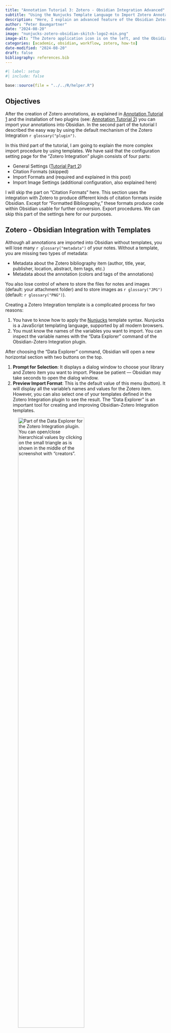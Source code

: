 ```yaml
---
title: "Annotation Tutorial 3: Zotero - Obsidian Integration Advanced"
subtitle: "Using the Nunjucks Template Language to Import Zotero Annotations into Obsidian"
description: "Here, I explain an advanced feature of the Obsidian Zotero Integration Plugin: How can annotation from Zotero documents be scraped and imported programmatically as a note into Obisidan?"
author: "Peter Baumgartner"
date: "2024-08-20"
image: "nunjucks-zotero-obsidian-skitch-logo2-min.png"
image-alt: "The Zotero application icon is on the left, and the Obsidian icon is on the right of the image. Below both app icons is the Nunjucks icon. There are two arrows, one from Zotero to Nunjunck and the other from Nunkunck to Obsidian."
categories: [academic, obsidian, workflow, zotero, how-to]
date-modified: "2024-08-20"
draft: false
bibliography: references.bib
---
```


```r
#| label: setup
#| include: false

base::source(file = "../../R/helper.R")
```

## Objectives

After the creation of Zotero annotations, as explained in [Annotation
Tutorial 1](../2024-08-20-annotations-with-zotero-version-7) and the
installation of two plugins (see: [Annotation Tutorial
2](../2024-08-12-academic-workflow-obsidian-zotero)) you can import your
annotations into Obsidian. In the second part of the tutorial I
described the easy way by using the default mechanism of the Zotero
Integration `r glossary("plugin")`.

In this third part of the tutorial, I am going to explain the more
complex import procedure by using templates. We have said that the
configuration setting page for the "Zotero Integration" plugin consists
of four parts:

-   General Settings ([Tutorial Part
    2](../2024-08-12-academic-workflow-obsidian-zotero))
-   Citation Formats (skipped)
-   Import Formats and (required and explained in this post)
-   Import Image Settings (additional configuration, also explained
    here)

I will skip the part on "Citation Formats" here. This section uses the
integration with Zotero to produce different kinds of citation formats
inside Obsidian. Except for "Formatted Bibliography," these formats
produce code within Obsidian usable for further conversion. Export
procedures. We can skip this part of the settings here for our purposes.

## Zotero - Obsidian Integration with Templates

Although all annotations are imported into Obsidian without templates,
you will lose many `r glossary("metadata")` of your notes. Without a
template, you are missing two types of metadata:

-   Metadata about the Zotero bibliography item (author, title, year,
    publisher, location, abstract, item tags, etc.)
-   Metadata about the annotation (colors and tags of the annotations)

You also lose control of where to store the files for notes and images
(default: your attachment folder) and to store images as
`r glossary("JPG")` (default: `r glossary("PNG")`).

Creating a Zotero Integration template is a complicated process for two
reasons:

1.  You have to know how to apply the
    [Nunjucks](https://mozilla.github.io/nunjucks/templating.html)
    template syntax. Nunjucks is a JavaScript templating language,
    supported by all modern browsers.
2.  You must know the names of the variables you want to import. You can
    inspect the variable names with the "Data Explorer" command of the
    Obsidian-Zotero Integration plugin.

After choosing the "Data Explorer" command, Obsidian will open a new
horizontal section with two buttons on the top.

1.  **Prompt for Selection**: It displays a dialog window to choose your
    library and Zotero item you want to import. Please be patient —
    Obsidian may take seconds to open the dialog window.
2.  **Preview Import Format**: This is the default value of this menu
    (button). It will display all the variable's names and values for
    the Zotero item. However, you can also select one of your templates
    defined in the Zotero Integration plugin to see the result. The
    "Data Explorer" is an important tool for creating and improving
    Obsidian-Zotero Integration templates.

![Part of the Data Explorer for the Zotero Integration plugin. You can
open/close hierarchical values by clicking on the small triangle as is
shown in the middle of the screenshot with
"creators".](advanced-zotero-integration-data-explorer-min.png){#fig-zotero-integration-data-explorer
fig-alt="The screenshot shows the top two buttons, 'Prompt for Selection' and Preview Import Format'. What follows is the internal structure of the Zotero annotation. It starts with 'Template Data {} 45 keys' with an opened triangle on the left. The next intended line starts gray with 'abstractNote' followed by the text of the abstract in yellow. Another intended line in gray says 'alltags' followed by yellow 'inequality' in double parenthesis. And so on. There are many different intended lines with closed triangles on the left, except for an open triangle saying 'creators' in gray followed by '[] 3 items' in white. The following three lines display the values for 'creators' with separate lines for 'creatorType author'; 'firstName Amary'; 'lastName Gethin'. There are many more lines with different values but similar structures."
fig-align="center" width="70%" group="zotero-integration"}

## Template Examples

### Nunjucks Template Language

The best way to learn how to apply the Nunjucks template language is to
look through the somewhat meager [documentation of the
plugin](https://github.com/mgmeyers/obsidian-zotero-integration/blob/main/docs/README.md)
and then experiment with examples developed by other people. I have
collected several examples for Obsidian-Zotero Integration templates.

::: my-example
::: my-example-header
Examples of Nunjucks templates
:::

::: my-example-container
<details>

<summary>Commented list of templates examples</summary>

-   [Doing History with Zotero and
    Obsidian](https://publish.obsidian.md/history-notes/01+Notetaking+for+Historians):
    A very detailed article which not only contains a template example
    but also explains the whole integration process similar to this post
    here [@razglova2023].
-   [An Updated Academic Workflow: Zotero &
    Obsidian](https://medium.com/@alexandraphelan/an-updated-academic-workflow-zotero-obsidian-cffef080addd):
    A detailed explanation of the whole process with a sophisticated
    Zotero Integration template [@phelan2024a].
-   There is a collection of several templates in an important [Obsidian
    Forum
    post](https://forum.obsidian.md/t/zotero-integration-import-templates/36310).
    There are many posts about general questions about how to apply the
    templates, I will list some posts that include template codes for
    you to experiment:
    -   [mgmeyers](https://forum.obsidian.md/t/zotero-integration-import-templates/36310/2):
        An excellent and detailed template from the author of the Zotero
        Integration plugin. It also has code for strikethrough and
        underlining, which was impossible in the Zotero PDF reader at
        the time of the posting. This may originate from an external PDF
        reader. Another caveat: The color codes need to be corrected.
    -   [erazlogo](https://forum.obsidian.md/t/zotero-integration-import-templates/36310/3):
        The author of the Doing History website mentioned above. Very
        detailed, it has on other pages of the website many other
        important practical tips for usage of the Zotero-Obsidian
        integration.
    -   [apflestrudelig](https://forum.obsidian.md/t/zotero-integration-import-templates/36310/8):
        Several templates for special tasks, but truncated. To see the
        full template code, go to the [Gist article on
        GitHub](https://gist.github.com/lguenth/e8a5c4fa0b4a1ed6f8bd0b9ccfc31013)
        Click on the right top raw buttons to access the source file.
    -   [gustafferson](https://forum.obsidian.md/t/zotero-integration-import-templates/36310/11):
        a comment with a reference to the template code in a \[GitHub
        gist article\]
        (https://gist.github.com/Gustafferson/698e92d1ac939d60a63aac35fe4c4c4e).
    -   [Zocahontas1](https://forum.obsidian.md/t/zotero-integration-import-templates/36310/12):
        Similar to mgmeyers but using for the color codes, the [Obsidian
        Highlights
        plugin](https://github.com/chetachiezikeuzor/Highlightr-Plugin).
    -   [Zocahontas2](https://forum.obsidian.md/t/zotero-integration-import-templates/36310/16):
        How do you add page numbers and a revised template?
    -   [espalia1](https://forum.obsidian.md/t/zotero-integration-import-templates/36310/65):
        Learned from the previous template approaches with minor tweaks.
        Added the meaning of the annotation colors to the output, that
        is mainly sorted by colors and inside the colors, then by
        chronology.
    -   [espalia1](https://forum.obsidian.md/t/zotero-integration-import-templates/36310/66):
        An updated version. Instead, for every quote its own callout, it
        just has one callout (admonition in Obsidian parlance) for every
        color. This improves reading tremendously.
    -   [Cat](https://forum.obsidian.md/t/zotero-integration-import-templates/36310/67):
        A template with a very sophisticated text color system. The
        template uses notion color blocks snippets from [GitHub -
        deathau/obsidian-snippets](https://github.com/deathau/obsidian-snippets)
        to have different colored texts. (But this didn't work for me
        after a quick first trial.) Comments are in callouts, and the
        [Dataview
        plugin](https://blacksmithgu.github.io/obsidian-dataview/) is
        also used to generate a table of contents.
-   I just found out that there is [another forum
    thread](https://forum.obsidian.md/t/my-zotero-annotation-template-that-works/51662)
    about Zotero Integration templates. It is shorter and started
    January 2023, with the last post (so far) May 2024. I will add just
    one example here:
    -   [Albialy](https://forum.obsidian.md/t/my-zotero-annotation-template-that-works/51662):
        A simple template with the interesting feature that the colors
        of the Zotero, annotations are converted to underlined colors in
        Obsidian. (Maybe the conversion from background colors to
        underline-colors is a feature of Obsidian or of one of its
        plugin I am using.)

I have stopped with forum entry number 67 of 312 comments (February
2023) of the first Obsidian forum thread and just mentioned one of the
smaller (37 comments). So, there may be some other exciting templates in
more recent times.

</details>
:::
:::

### My template code

I am still refining my template to catch new possibilities of version 7
of Zotero. Therefore, the following template code is a work in progress
(WIP)

To understand how the colored highlights are interpreted, look up my
color classification in the [first part of the annotation
tutorial](../2024-08-04-annotations-with-zotero-version-7#tbl-color-classification).

::: my-r-code
::: my-r-code-header
My personal example for a Nunjucks template code
:::

::: my-r-code-container
<details>

<summary>My Nunjucks Template Code to Copy</summary>

Hover the gray field to see the copy button at the top right.

``` default
---
UID: <% tp.file.creation_date("YYYYMMDDHHmm") %>
created:
updated:
note: fleeting
status: to_process
language: english
source: 
category: 
subject: 
alias:
cssclass: literature-note
alias: [{% if shortTitle %}"{{shortTitle | safe}}"{% else %}"{{title | safe}}"{% endif %}]
---


{%- macro colorValueToName(color) -%}
    {%- switch color -%}
         {%- case "#ffd400" -%}
            Running Text (Yellow)
        {%- case "#ff6666" -%}
            Concepts, Definition, Important (Red)
        {%- case "#f19837" -%}
            ToDo (Orange)
        {%- case "#5fb236" -%}
            Resources (Articles / Books / Package / URLs)
        {%- case "#2ea8e5" -%}
            (R) Code (Blue)
        {%- case "#e56eee" -%}
            Chapter (Magenta)
        {%- case "#a28ae5" -%}
            Section (Purple)
        {%- case "#aaaaaa" -%}
            Figure, Table header, TOC Summaries (Gray)
        {%- default -%}
            No Color 
    {%- endswitch -%}
{%- endmacro -%}

{%- macro calloutHeader(type) -%}
    {%- switch type -%}
        {%- case "highlight" -%}
            Highlight
        {%- case "strike" -%}
            Strikethrough
        {%- case "underline" -%}
            Underline
        {%- case "image" -%}
            Image
        {%- default -%}
            Note
    {%- endswitch -%}
{%- endmacro %}

> [!info]
> - **Cite Key:** [[@{{citekey}}]]
{%- for attachment in attachments | filterby("path", "endswith", ".pdf") %}
> - **Link:** [{{attachment.title}}](file://{{attachment.path | replace(" ", "%20")}})
{%- endfor -%}
{%- if abstractNote %}
> - **Abstract:** {{abstractNote}}
{%- endif -%}
{%- if bibliography %}
> - **Bibliography:** {{bibliography}}
{%- endif %}
{%- if hashTags %}
> - **Tags:** {{hashTags}}
{%- endif %}


# Highlights by Sequence

## Imported on {{importDate | format("YYYY-MM-DD HH:mm")}}

{% for annot in annotations -%}
{%- if annot.annotatedText -%}
**Highlight**: {{annot.annotatedText | nl2br}}
{%- endif -%}
{%- if annot.imageRelativePath %}
![[{{annot.imageRelativePath}}]]
{%- endif %}
{%- if annot.ocrText %}
{{annot.ocrText}}
{%- endif %}
{%if annot.comment %}
**Comment**: {{annot.comment | nl2br}}
{%- endif %}
{% if annot.allTags %}
**Tag**: {{annot.allTags | nl2br}}
{% endif  %}
 [Page {{annot.page}}](zotero://open-pdf/library/items/{{annot.attachment.itemKey}}?page={{annot.page}}) {{annot.date | format("YYYY-MM-DD HH:mm")}}
***
{% endfor %}


{% persist "annotations" %}
{% set annots = annotations | filterby("date", "dateafter", lastImportDate) -%}
{% if annots.length > 0 %}


## Imported on {{importDate | format("YYYY-MM-DD HH:mm")}}
# Sorted by Colors
{% for color, annots in annots | groupby("color") -%}
#### {{colorValueToName(color)}}

{% for annot in annots -%}
> [!quote{% if annot.color %}|{{annot.color}}{% endif %}] {{calloutHeader(annot.type)}}
{%- if annot.annotatedText %}
> {{annot.annotatedText | nl2br}}
{%- endif -%}
{%- if annot.imageRelativePath %}
> ![[{{annot.imageRelativePath}}]]
{%- endif %}
{%- if annot.ocrText %}
> {{annot.ocrText}}
{%- endif %}
{%- if annot.comment %}
>
>> {{annot.comment | nl2br}}
{%- endif %}
>
> [Page {{annot.page}}](zotero://open-pdf/library/items/{{annot.attachment.itemKey}}?page={{annot.page}}) [[{{annot.date | format("YYYY-MM-DD#h:mm a")}}]]

{% endfor -%}
{% endfor -%}
{% endif %}
{% endpersist %}
```

</details>
:::
:::

### My CSS Snippet

For the correct formatting, you need to include a `r glossary("CSS")`
snippet into Obsidian. Take the code below and paste it into your .css
file following the procedure description of Obsidian [CSS
snippets](https://help.obsidian.md/Extending+Obsidian/CSS+snippets).

::: my-r-code
::: my-r-code-header
My personal example of a CSS code to format the output of the template
:::

::: my-r-code-container
<details>

<summary>My CSS Code to Copy</summary>

Hover the gray field to see the copy button at the top right.

``` default
/* 

Zotero Integration Plugin
Styling the template for Zotero Literature Notes

*/


/* Yellow */
.literature-note .callout[data-callout-metadata="#ffd400"] {
  --callout-color: 255,212,0;
}

/* Red */
.literature-note .callout[data-callout-metadata="#ff6666"] {
  --callout-color: 255,102,102;
}

/* Orange */
.literature-note .callout[data-callout-metadata="#f19837"] {
  --callout-color: 241,152,55;
}

/* Green */
.literature-note .callout[data-callout-metadata="#5fb236"] {
  --callout-color: 95,178,54;
}

/* Blue */
.literature-note .callout[data-callout-metadata="#2ea8e5"] {
  --callout-color: 46,168,229;
}

/* Magenta */
.literature-note .callout[data-callout-metadata="#e56eee"] {
  --callout-color: 229,110,238;
}

/* Purple */
.literature-note .callout[data-callout-metadata="#a28ae5"] {
  --callout-color: 191,127,191;
}

/* Grey */
.literature-note .callout[data-callout-metadata="#aaaaaa"] {
  --callout-color: 170,170,170;
}
```

</details>
:::
:::

### Result of my template

![Part of my Zotero Integration template for creating literature
notes.](advanced-zotero-integration-template-example-min.png){#fig-zotero-template-example
fig-alt="The screenshot shows a part of an Obsidian document in dark mode with a colored header. It starts with two yellow title headers, 'Highlights by Sequence…' and 'Sorted by Colors,' followed by three smaller green headers, 'Running text (Yellow) …', 'Concept, Definition Important (Red) …', and 'ToDo (Orange)'. What follows are quote admonitions (callouts) titled 'Highlight' in orange with a blue text paragraph and a red link to the page of the annotated document. The third of the four 'highlights' has the cursor in it and shows, therefore, the markdown code of this part of the Obsidian file."
fig-align="center" width="70%" group="zotero-integration"}

My template consists of four main parts:

-   **1. Metadata**: This includes the YAML header, the abstract, and
    other important information (title, cite key, bibliography, tags).
-   **2. Highlights by sequence**: All annotations are sorted by their
    position in the document.
-   **3. Highlights by color**: Annotations sorted by their meaning.
    This requires a correspondence between color and purpose/reference
    type of the annotation.
-   **4. Updates**: Changes after the first import are added at the end
    of the Obsidian file. To get a file without updates, change the
    folder position of the file, rename the original file, or delete it.

I am planning to improve this template in two ways:

1.  Only one admonition (callout) block for every color should exist.
2.  Integrating the text of my green (H3) headers into the title of the
    admonition (callout) block.

## Conclusion

With the annotation tutorial, I have demonstrated a modern technology
supported annotation strategy. Every one of the three parts of the
tutorial emphasizes one crucial aspect of this strategy:

1.  Creating annotation with Zotero in `r glossary("PDF", "PDFs")`,
    `r glossary("ePUB")`-eBooks or website snapshots.
2.  Installing two `r glossary("plugin", "plugins")` to build a bridge
    between Zotero and Obsidian to import notes created with Zotero from
    the annotated document.
3.  Scraping annotations directly from the original document and redact
    them in a way to optimize further work in the note-taking app
    Obsidian.

###### Glossary

```r
#| label: glossary
#| echo: false
glossary::glossary_table(as_kable = TRUE)
```
